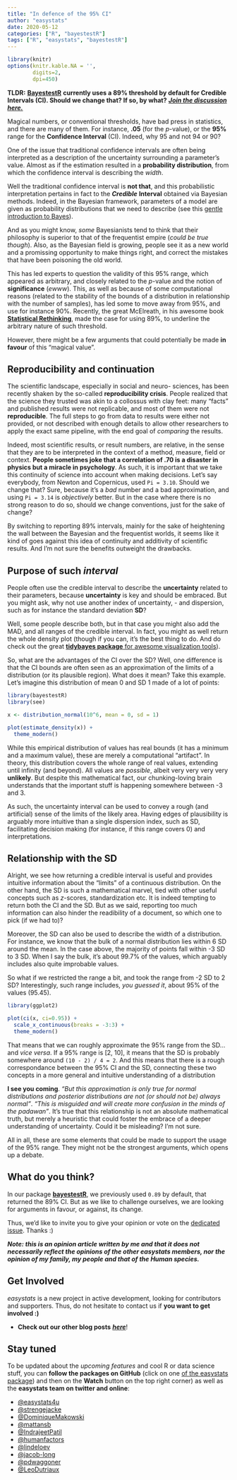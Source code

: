 ```yaml
---
title: "In defence of the 95% CI"
author: "easystats"
date: 2020-05-12
categories: ["R", "bayestestR"]
tags: ["R", "easystats", "bayestestR"]
---
```



```r
library(knitr)
options(knitr.kable.NA = '',
        digits=2,
        dpi=450)
```


**TLDR:** [**BayestestR**](https://github.com/easystats/bayestestR) **currently uses a 89\% threshold by default for Credible Intervals (CI). Should we change that? If so, by what?** [***Join the discussion here.***](https://github.com/easystats/bayestestR/issues/250)

Magical numbers, or conventional thresholds, have bad press in statistics, and there are many of them. For instance, **.05** (for the *p*-value), or the **95\%** range for the **Confidence Interval** (CI). Indeed, why 95 and not 94 or 90?

One of the issue that traditional confidence intervals are often being interpreted as a description of the uncertainty surrounding a parameter's value. Almost as if the estimation resulted in a **probability distribution**, from which the confidence interval is describing the *width*.

Well the traditional confidence interval is **not that**, and this probabilistic interpretation pertains in fact to the ***Credible*** **Interval** obtained via Bayesian methods. Indeed, in the Bayesian framework, parameters of a model are given as probability distributions that we need to describe (see this [gentle introduction to Bayes](https://easystats.github.io/bayestestR/articles/bayestestR.html)).

And as you might know, *some* Bayesianists tend to think that their philosophy is superior to that of the frequentist empire (*could be true though*). Also, as the Bayesian field is growing, people see it as a new world and a promissing opportunity to make things right, and correct the mistakes that have been poisoning the old world.

This has led experts to question the validity of this 95\% range, which appeared as arbitrary, and closely related to the *p*-value and the notion of **significance** (*ewww*). This, as well as because of some computational reasons (related to the stability of the bounds of a distribution in relationship with the number of samples), has led some to move away from 95\%, and use for instance 90\%. Recently, the great McElreath, in his awesome book [**Statistical Rethinking**](https://xcelab.net/rm/statistical-rethinking/), made the case for using 89\%, to underline the arbitrary nature of such threshold.

However, there might be a few arguments that could potentially be made **in favour** of this "magical value".

## Reproducibility and continuation

The scientific landscape, especially in social and neuro- sciences, has been recently shaken by the so-called **reproducibility crisis**. People realized that the science they trusted was akin to a collossus with clay feet: many "facts" and published results were not replicable, and most of them were not **reproducible**. The full steps to go from data to results were either not provided, or not described with enough details to allow other researchers to apply the exact same pipeline, with the end goal of *comparing* the results. 

Indeed, most scientific results, or result numbers, are relative, in the sense that they are to be interpreted in the context of a method, measure, field or context. **People sometimes joke that a correlation of .70 is a disaster in physics but a miracle in psychology**. As such, it is important that we take this continuity of science into account when making decisions. Let's say everybody, from Newton and Copernicus, used `Pi = 3.10`. Should we change that? Sure, because it's a *bad* number and a bad approximation, and using `Pi = 3.14` is *objectively* better. But in the case where there is no strong reason to do so, should we change conventions, just for the sake of change?  

By switching to reporting 89\% intervals, mainly for the sake of heightening the wall between the Bayesian and the frequentist worlds, it seems like it kind of goes against this idea of continuity and additivity of scientific results. And I'm not sure the benefits outweight the drawbacks.

## Purpose of such *interval*

People often use the credible interval to describe the **uncertainty** related to their parameters, because **uncertainty** is key and should be embraced. But you might ask, why not use another index of uncertainty, - and dispersion, such as for instance the standard deviation **SD**? 

Well, some people describe both, but in that case you might also add the MAD, and all ranges of the credible interval. In fact, you might as well return the whole density plot (though if you can, it's the best thing to do. And do check out the great [**tidybayes package** for awesome visualization tools](https://github.com/mjskay/tidybayes/)).

So, what are the advantages of the CI over the SD? Well, one difference is that the CI bounds are often seen as an approximation of the limits of a distribution (or its plausible region). What does it mean? Take this example. Let's imagine this distribution of mean 0 and SD 1 made of a lot of points:

```r
library(bayestestR)
library(see)

x <- distribution_normal(10^6, mean = 0, sd = 1)

plot(estimate_density(x)) +
  theme_modern()
```


While this empirical distribution of values has real bounds (it has a minimum and a maximum value), these are merely a computational "artifact". In theory, this distribution covers the whole range of real values, extending until infinity (and beyond). All values are *possible*, albeit very very very very **unlikely**. But despite this mathematical fact, our chunking-loving brain understands that the important stuff is happening somewhere between -3 and 3.

As such, the uncertainty interval can be used to convey a rough (and artificial) sense of the limits of the likely area. Having edges of plausibility is arguably more intuitive than a single dispersion index, such as SD, facilitating decision making (for instance, if this range covers 0) and interpretations. 


## Relationship with the SD


Alright, we see how returning a credible interval is useful and provides intuitive information about the "limits" of a continuous distribution. On the other hand, the SD is such a mathematical marvel, tied with other useful concepts such as *z*-scores, standardization etc. It is indeed tempting to return both the CI and the SD. But as we said, reporting too much information can also hinder the readibility of a document, so which one to pick (if we had to)?

Moreover, the SD can also be used to describe the width of a distribution. For instance, we know that the bulk of a normal distribution lies within 6 SD around the mean. In the case above, the majority of points fall within -3 SD to 3 SD. When I say the bulk, it's about 99.7\% of the values, which arguably includes also quite improbable values.

So what if we restricted the range a bit, and took the range from -2 SD to 2 SD? Interestingly, such range includes, *you guessed it*, about 95\% of the values (95.45). 

```r
library(ggplot2)

plot(ci(x, ci=0.95)) +
  scale_x_continuous(breaks = -3:3) +
  theme_modern()
```


That means that we can roughly approximate the 95\% range from the SD... and *vice versa*. If a 95\% range is [2, 10], it means that the SD is probably somewhere around `(10 - 2) / 4 = 2`. And this means that there is a rough correspondance between the 95\% CI and the SD, connecting these two concepts in a more general and intuitive understanding of a distribution


**I see you coming**. *"But this approximation is only true for normal distributions and posterior distributions are not (or should not be) always normal"*. *"This is misguided and will create more confusion in the minds of the padawan"*. It's true that this relationship is not an absolute mathematical truth, but merely a heuristic that could foster the embrace of a deeper understanding of uncertainty. Could it be misleading? I'm not sure.

All in all, these are some elements that could be made to support the usage of the 95\% range. They might not be the strongest arguments, which opens up a debate.


## What do you think?

In our package [**bayestestR**](https://github.com/easystats/bayestestR), we previously used `0.89` by default, that returned the 89\% CI. But as we like to challenge ourselves, we are looking for arguments in favour, or against, its change. 

Thus, we'd like to invite you to give your opinion or vote on the [dedicated issue](https://github.com/easystats/bayestestR/issues/250). Thanks :)


***Note: this is an opinion article written by me and that it does not necessarily reflect the opinions of the other easystats members, nor the opinion of my family, my people and that of the Human species.***

## Get Involved

*easystats* is a new project in active development, looking for contributors and supporters. Thus, do not hesitate to contact us if **you want to get involved :)**

- **Check out our other blog posts** [***here***](https://easystats.github.io/blog/posts/)!

## Stay tuned 

To be updated about the *upcoming features* and cool R or data science stuff, you can **follow the packages on GitHub** (click on one [of the easystats package](https://github.com/easystats)) and then on the **Watch** button on the top right corner) as well as the **easystats team on twitter and online**:

- [\@easystats4u](https://twitter.com/easystats4u)
- [\@strengejacke](https://twitter.com/strengejacke)
- [\@DominiqueMakowski](https://twitter.com/Dom_Makowski)
- [\@mattansb](https://twitter.com/mattansb)
- [\@IndrajeetPatil](https://twitter.com/patilindrajeets)
- [\@humanfactors](https://twitter.com/humanfactorsio)
- [\@lindeloev](https://twitter.com/jonaslindeloev)
- [\@jacob-long](https://twitter.com/jacobandrewlong)
- [\@pdwaggoner](https://pdwaggoner.github.io/)
- [\@LeoDutriaux](https://twitter.com/LDtrx)

